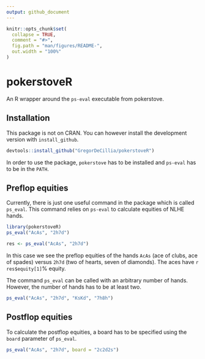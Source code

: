 ```yaml
---
output: github_document
---
```


<!-- README.md is generated from README.Rmd. Please edit that file -->

```r
knitr::opts_chunk$set(
  collapse = TRUE,
  comment = "#>",
  fig.path = "man/figures/README-",
  out.width = "100%"
)
```
# pokerstoveR

An R wrapper around the `ps-eval` executable from pokerstove.

## Installation

This package is not on CRAN. You can however install the development version
with `install_github`.

```r
devtools::install_github("GregorDeCillia/pokerstoveR")
```

In order to use the package, `pokerstove` has to be installed and `ps-eval` has to
be in the `PATH`.

## Preflop equities

Currently, there is just one useful command in the package which is called
`ps_eval`. This command relies on `ps-eval` to calculate equities of NLHE hands.

```r
library(pokerstoveR)
ps_eval("AcAs", "2h7d")
```

```r
res <- ps_eval("AcAs", "2h7d")
```


In this case we see the preflop equities of the hands `AcAs` (ace of clubs, ace of 
spades) versus `2h7d` (two of hearts, seven of diamonds). The aces 
have `r res$equity[1]`% equity.

The command `ps_eval` can be called with an arbitrary number of hands.
However, the number of hands has to be at least two.

```r
ps_eval("AcAs", "2h7d", "KsKd", "7h8h")
```

## Postflop equities

To calculate the postflop equities, a board has to be specified using the `board` 
parameter of `ps_eval`.

```r
ps_eval("AcAs", "2h7d", board = "2c2d2s")
```
